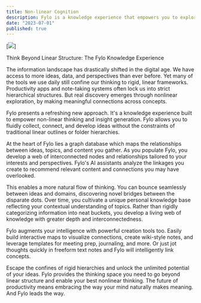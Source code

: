 ```yaml
---
title: Non-linear Cognition
description: Fylo is a knowledge experience that empowers you to explore ideas and information in a way that mimics the way your brain naturally works. It's non-linear, dynamic, and designed to help you make connections between ideas and discover new insights. Leave the linear, restrictive structures of traditional productivity tools behind, and let your ideas flow freely with Fylo.
date: "2023-07-01"
published: true
---
```



[![](/assets/nonlinear.png)]

Think Beyond Linear Structure: The Fylo Knowledge Experience

The information landscape has drastically shifted in the digital age. We have access to more ideas, data, and perspectives than ever before. Yet many of the tools we use daily still confine our thinking to rigid, linear frameworks. Productivity apps and note-taking systems often lock us into strict hierarchical structures. But real discovery emerges through nonlinear exploration, by making meaningful connections across concepts.

Fylo presents a refreshing new approach. It's a knowledge experience built to empower non-linear thinking and insight generation. Fylo allows you to fluidly collect, connect, and develop ideas without the constraints of traditional linear outlines or folder hierarchies.

At the heart of Fylo lies a graph database which maps the relationships between ideas, topics, and content you gather. As you populate Fylo, you develop a web of interconnected nodes and relationships tailored to your interests and perspectives. Fylo's AI assistants analyze the linkages you create to recommend relevant content and connections you may have overlooked.

This enables a more natural flow of thinking. You can bounce seamlessly between ideas and domains, discovering novel bridges between the disparate dots. Over time, you cultivate a unique personal knowledge base reflecting your contextual understanding of topics. Rather than rigidly categorizing information into neat buckets, you develop a living web of knowledge with greater depth and interconnectedness.

Fylo augments your intelligence with powerful creation tools too. Easily build interactive maps to visualize connections, create wiki-style notes, and leverage templates for meeting prep, journaling, and more. Or just jot thoughts quickly in freeform text notes and Fylo will intelligently link concepts.

Escape the confines of rigid hierarchies and unlock the unlimited potential of your ideas. Fylo provides the thinking space you need to go beyond linear structure and enable your best nonlinear thinking. The future of productivity means embracing the way your mind naturally makes meaning. And Fylo leads the way.